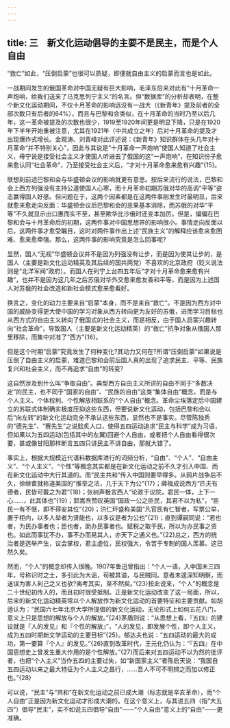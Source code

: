 ```yaml
---
---
---
```

title: 三　新文化运动倡导的主要不是民主，而是个人自由
---



“救亡”如此，“压倒启蒙”也很可以质疑，即便就自由主义的启蒙而言也是如此。

一战期间发生的俄国革命对中国无疑有巨大影响，毛泽东后来对此有“十月革命一声炮响，给我们送来了马克思列宁主义”的名言。但“数据库”的分析却表明，在整个新文化运动期间，不仅十月革命的影响远没有一战大（《新青年》提及前者的全部次数只有后者的64%），而且与巴黎和会类似，在十月革命的当时乃至以后几年，这一革命被提及的次数也很少，1919至1920年间更是明显下降，只是在1920年下半年开始重被注意，尤其在1921年（中共成立之年）后对十月革命的提及才出现爆炸式增长。金观涛、刘青峰对此评述说：《新青年》知识群体在头几年对十月革命“并不特别关心”，因此与其说是“十月革命一声炮响”使国人知道了社会主义，毋宁说是接受社会主义才使国人听进去了俄国的这“一声炮响”，在知识份子愈来愈认同“社会革命”，乃至接受社会主义后，“才对十月革命愈来愈有兴趣”{15}。

联想到前述巴黎和会与华盛顿会议的影响就更有意思。按后来流行的说法，巴黎和会上西方列强没有主持公道使国人心寒，而十月革命初期苏俄对华的高调“平等”姿态赢得国人好感。但问题在于，这两个因素都是在这两件事刚发生时最明显，后来就愈来愈走向反面：华盛顿会议后巴黎和会的恶果基本消除，而苏俄的对华“平等”不久就显示出口惠而实不至，甚至欺华比沙俄时还变本加厉。但是，偏偏在巴黎和会与十月革命后的初期，这两件事对中国思想界的影响很小。事情走向反面以后，这两件事才愈受瞩目，这时对两件事作出上述“民族主义”的解释应该愈来愈困难、愈来愈牵强。那么，这两件事的影响究竟是怎么回事呢?

显然，国人“无视”华盛顿会议并不是因为列强没有让步，而是因为使其让步的，是国人（主要是新文化运动精英及其后续的国共两党）不喜欢的北京政府（贬义说法则是“北洋军阀”政府）。而国人在列宁上台四五年后“才对十月革命愈来愈有兴趣”，也并不是因为这几年之后苏俄对华外交愈来愈友善和平等，而是因为上述国人对苏俄的社会改造和新社会模式愈来愈看好。

换言之，变化的动力主要来自“启蒙”本身，而不是来自“救亡”。不是因为西方对中国的威胁变得更大使中国的学习对象从西方转向更为友好的苏俄，进而学习目标也从西方式的自由主义转向了俄国式的社会主义，而是相反，由于国人启蒙兴趣转向“社会革命”，导致国人（主要是新文化运动精英）的“救亡”抗争对象从俄国人那里移除，而集中对准了“西方”{16}。

但是这个时期“启蒙”究竟发生了何种变化?其动力又何在?所谓“压倒启蒙”如果说是压倒了自由主义的启蒙，难道巴黎和会前后国人真的出现了追求民主、平等、民族复兴和社会主义，而不再追求“自由”的转变?

这自然涉及到什么叫“争取自由”。典型西方自由主义所讲的自由不同于“多数决定”的民主，也不同于“国家的自由”、“民族的自由”这类“集体自由”概念，而是与个人主义、个体权利、个性解放相联系的“个人自由”概念。革命尘埃落定后中国建立的苏联式体制确实极度压抑这些东西，但要说新文化运动，包括巴黎和会以后“向左转”的新文化运动完全不承认这些东西，显然也不是事实。尽管陈独秀的“德先生”、“赛先生”之说脍炙人口，使得五四运动追求“民主与科学”成为习语，但如果以为五四运动(包括其中的左翼)回避个人自由，或者把个人自由看得很次要，甚或像甘阳那样断言五四只讲民主不讲自由，那就大错了。

事实上，根据大规模近代语料数据库进行的词频分析，“自由”、“个人”、“自由主义”、“个人主义”、“个性”等概念其实都是在新文化运动之前不久才引入中国、而在新文化运动中大行其道的。而“民主共和”传入中国则要早得多。从鸦片战争后不久，徐继畬就称道美国的“推举之法，几于天下为公”{17}；薛福成说西方“匹夫有德者，民皆可戴之为君”{18}；张树声极言西人“论政于议院，君民一体，上下一心……，此其体也”{19}；郭嵩焘赞叹英国“国政一公之臣民，其君不以为私”，“臣民一有不惬，即不得安其位”{20}；洪仁玕盛称美国“凡官民有仁智者，写票公举，置于柜内，以多人举者为贤能也，以多议是者为公也”{21}；直到谭嗣同说：“君也者，为民办事者也；臣也者，助办民事者也。赋税之取于民，所以为办民事之资也。如此而事犹不办，事不办而易其人，亦天下之通义也。”{22}总之，西方的统治者是选举产生，议会掌权，君主虚位，民权强大，令苦于专制的国人羡慕。这已然久矣。

然而，“个人”的概念却传入很晚。1907年鲁迅曾指出：“个人一语，入中国未三四年，号称识时之士，多引此为大诟，苟被其谥，与民贼同。意者未遑深知明察，而迷误为害人利己之义也欤?夷考其实，至不然矣。”{23}按此说来，“个人”的概念是二十世纪初传入的，而且初时很受抵制。正是新文化运动改变了这一局面，所以，后来的新文化运动精英常以个人解放作为新文化运动的首要特征和主要贡献。如胡适认为：“民国六七年北京大学所提倡的新文化运动，无论形式上如何五花八门，意义上只是思想的解放与个人的解放。”{24}茅盾则说：“从思想上看，『五四』的建设就是『人的发见』和『个性的解放』”，“人的发见，即发展个性，即个人主义，成为五四时期新文学运动的主要目标”{25}。郁达夫也说：“五四运动的最大的成功，第一要算『个人』的发见。”{26}直到改革时代，王元化仍认为：“『五四』在中国思想史上曾发生重大作用的是个性解放。”{27}而后来对五四运动不以为然的批评者，也把“个人主义”当作五四的主要过失，如“新国家主义”者陈启天说：“我国自五四运动以来之最大特征为个人主义之昌行，……吾人不可不明辨之而加以修正也。”{28}

可以说，“民主”与“共和”在新文化运动之前已成大潮（标志就是辛亥革命），而“个人自由”正是因为新文化运动才形成大潮的。在这个意义上，与其说五四（指“大五四”）倡导“民主”，实不如说五四倡导“自由”——“个人自由”意义上的“自由”——更准确。